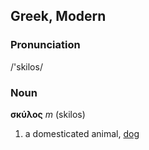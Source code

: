 ==Greek, Modern==
===Pronunciation===
/'skilos/

===Noun===
'''σκύλος''' ''m'' (skilos)
# a domesticated animal, [[dog]]